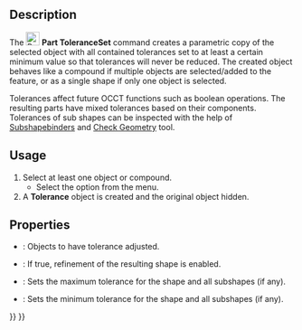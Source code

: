 <languages/>
<translate>

{{Docnav
|[[Part_RefineShape|RefineShape]]
|[[Part_SectionCut|SectionCut]]
|[[Part_Workbench|Part]]
|IconL=Part_RefineShape.svg
|IconR=Part_SectionCut.svg
|IconC=Workbench_Part.svg
}}

{{GuiCommand
|Name=Part ToleranceSet
|MenuLocation=Part → Compound → Set Tolerance
|Workbenches=[[Part_Workbench|Part]]
|Version=1.1
|SeeAlso=
}}

==Description==

The [[Image:Part_ToleranceSet.svg|24px]] '''Part ToleranceSet''' command creates a parametric copy of the selected object with all contained tolerances set to at least a certain minimum value so that tolerances will never be reduced. The created object behaves like a compound if multiple objects are selected/added to the feature, or as a single shape if only one object is selected.

Tolerances affect future OCCT functions such as boolean operations. The resulting parts have mixed tolerances based on their components. Tolerances of sub shapes can be inspected with the help of [[PartDesign_SubShapeBinder|Subshapebinders]] and [[Part_CheckGeometry|Check Geometry]] tool.

==Usage==

# Select at least one object or compound.
#* Select the {{MenuCommand|Part → Compound → [[Image:Part_ToleranceSet.svg|16px]] Set Tolerance}} option from the menu.
# A '''Tolerance''' object is created and the original object hidden.

==Properties==

{{Properties_Title|Tolerance Set}}
*{{PropertyData|Objects}}: Objects to have tolerance adjusted.
*{{PropertyData|Refine}}: If true, refinement of the resulting shape is enabled.
*{{PropertyData|max Tolerance}}: Sets the maximum tolerance for the shape and all subshapes (if any).
*{{PropertyData|min Tolerance}}: Sets the minimum tolerance for the shape and all subshapes (if any).
{{clear}}


{{Docnav
|[[Part_RefineShape|RefineShape]]
|[[Part_SectionCut|SectionCut]]
|[[Part_Workbench|Part]]
|IconL=Part_RefineShape.svg
|IconR=Part_SectionCut.svg
|IconC=Workbench_Part.svg
}}

</translate>
{{Part_Tools_navi{{#translation:}}}}
{{Userdocnavi{{#translation:}}}}